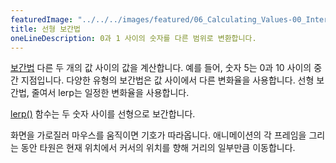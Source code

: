---
featuredImage: "../../../images/featured/06_Calculating_Values-00_Interpolate-thumbnail.png"
title: 선형 보간법
oneLineDescription: 0과 1 사이의 숫자를 다른 범위로 변환합니다.
---

<a href="https://developer.mozilla.org/en-US/docs/Glossary/Interpolation" target="_blank">보간법</a>
다른 두 개의 값 사이의 값을 계산합니다. 예를 들어, 숫자 5는 0과 10 사이의 중간 지점입니다. 다양한 유형의 보간법은 값 사이에서 다른 변화율을 사용합니다. 선형 보간법, 줄여서 lerp는 일정한 변화율을 사용합니다.

<a href="/reference/#/p5/lerp/" target="_blank">lerp()</a> 함수는 두 숫자 사이를 선형으로 보간합니다.

화면을 가로질러 마우스를 움직이면 기호가 따라옵니다. 애니메이션의 각 프레임을 그리는 동안 타원은 현재 위치에서 커서의 위치를 향해 거리의 일부만큼 이동합니다.
